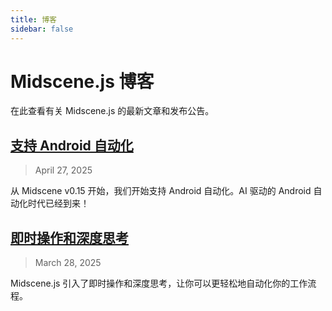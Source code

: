 ```yaml
---
title: 博客
sidebar: false
---
```


# Midscene.js 博客

在此查看有关 Midscene.js 的最新文章和发布公告。


## [支持 Android 自动化](/blog/blog-support-android-automation)

> April 27, 2025

从 Midscene v0.15 开始，我们开始支持 Android 自动化。AI 驱动的 Android 自动化时代已经到来！

## [即时操作和深度思考](/blog/blog-introducing-instant-actions-and-deep-think)

> March 28, 2025

Midscene.js 引入了即时操作和深度思考，让你可以更轻松地自动化你的工作流程。


